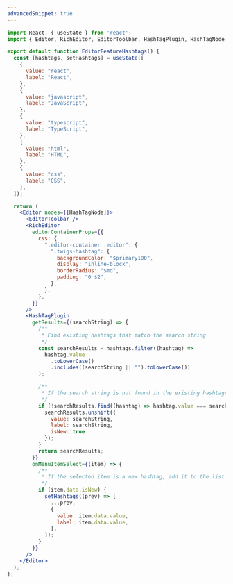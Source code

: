 ```yaml
---
advancedSnippet: true
---
```


```jsx
import React, { useState } from 'react';
import { Editor, RichEditor, EditorToolbar, HashTagPlugin, HashTagNode } from '@sparrowengg/twigs-editor-react';

export default function EditorFeatureHashtags() {
  const [hashtags, setHashtags] = useState([
    {
      value: "react",
      label: "React",
    },
    {
      value: "javascript",
      label: "JavaScript",
    },
    {
      value: "typescript",
      label: "TypeScript",
    },
    {
      value: "html",
      label: "HTML",
    },
    {
      value: "css",
      label: "CSS",
    },
  ]);

  return (
    <Editor nodes={[HashTagNode]}>
      <EditorToolbar />
      <RichEditor
        editorContainerProps={{
          css: {
            ".editor-container .editor": {
              ".twigs-hashtag": {
                backgroundColor: "$primary100",
                display: "inline-block",
                borderRadius: "$md",
                padding: "0 $2",
              },
            },
          },
        }}
      />
      <HashTagPlugin
        getResults={(searchString) => {
          /**
           * Find existing hashtags that match the search string
           */
          const searchResults = hashtags.filter((hashtag) =>
            hashtag.value
              .toLowerCase()
              .includes((searchString || "").toLowerCase())
          );

          /**
           * If the search string is not found in the existing hashtags, add it as a new hashtag
           */
          if (!searchResults.find((hashtag) => hashtag.value === searchString)) {
            searchResults.unshift({
              value: searchString,
              label: searchString,
              isNew: true
            });
          }
          return searchResults;
        }}
        onMenuItemSelect={(item) => {
          /**
           * If the selected item is a new hashtag, add it to the list of hashtags
           */
          if (item.data.isNew) {
            setHashtags((prev) => [
              ...prev,
              {
                value: item.data.value,
                label: item.data.value,
              },
            ]);
          }
        }}
      />
    </Editor>
  );
};
```